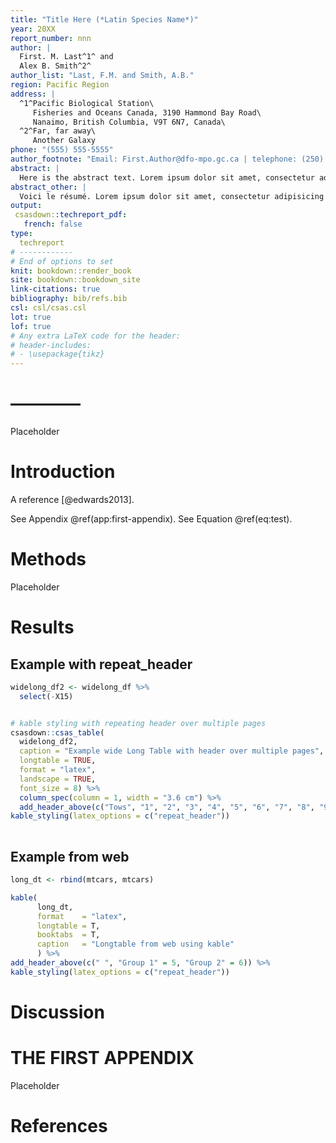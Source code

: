 ```yaml
---
title: "Title Here (*Latin Species Name*)"
year: 20XX
report_number: nnn
author: |
  First. M. Last^1^ and
  Alex B. Smith^2^
author_list: "Last, F.M. and Smith, A.B."
region: Pacific Region
address: |
  ^1^Pacific Biological Station\
     Fisheries and Oceans Canada, 3190 Hammond Bay Road\
     Nanaimo, British Columbia, V9T 6N7, Canada\
  ^2^Far, far away\
     Another Galaxy
phone: "(555) 555-5555"
author_footnote: "Email: First.Author@dfo-mpo.gc.ca | telephone: (250) 756-5555"
abstract: |
  Here is the abstract text. Lorem ipsum dolor sit amet, consectetur adipisicing elit, sed do eiusmod tempor incididunt ut labore et dolore magna aliqua. Ut enim ad minim veniam, quis nostrud exercitation ullamco laboris nisi ut aliquip ex ea commodo consequat. Duis aute irure dolor in reprehenderit in voluptate velit esse cillum dolore eu fugiat nulla pariatur. Excepteur sint occaecat cupidatat non proident, sunt in culpa qui officia deserunt mollit anim id est laborum.
abstract_other: |
  Voici le résumé. Lorem ipsum dolor sit amet, consectetur adipisicing elit, sed do eiusmod tempor incididunt ut labore et dolore magna aliqua. Ut enim ad minim veniam, quis nostrud exercitation ullamco laboris nisi ut aliquip ex ea commodo consequat. Duis aute irure dolor in reprehenderit in voluptate velit esse cillum dolore eu fugiat nulla pariatur. Excepteur sint occaecat cupidatat non proident, sunt in culpa qui officia deserunt mollit anim id est laborum.
output:
 csasdown::techreport_pdf:
   french: false
type:
  techreport
# ------------
# End of options to set
knit: bookdown::render_book
site: bookdown::bookdown_site
link-citations: true
bibliography: bib/refs.bib
csl: csl/csas.csl
lot: true
lof: true
# Any extra LaTeX code for the header:
# header-includes:
# - \usepackage{tikz}
---
```


# ------------

Placeholder



<!--chapter:end:index.Rmd-->

# Introduction

A reference [@edwards2013].

\begin{equation}
  1 + 1
  \label{eq:test}
\end{equation}

See Appendix \@ref(app:first-appendix). See Equation \@ref(eq:test).

<!--chapter:end:01_introduction.Rmd-->


# Methods

Placeholder



<!--chapter:end:02_methods.Rmd-->

# Results

## Example with repeat_header 
```r

widelong_df2 <- widelong_df %>%
  select(-X15)


# kable styling with repeating header over multiple pages
csasdown::csas_table(
  widelong_df2,
  caption = "Example wide Long Table with header over multiple pages",
  longtable = TRUE,
  format = "latex",
  landscape = TRUE,
  font_size = 8) %>%
  column_spec(column = 1, width = "3.6 cm") %>%
  add_header_above(c("Tows", "1", "2", "3", "4", "5", "6", "7", "8", "9", "10", "11", "12", "13", "14")) %>%
kable_styling(latex_options = c("repeat_header"))
  
```

## Example from web

```r
long_dt <- rbind(mtcars, mtcars)

kable(
      long_dt, 
      format    = "latex", 
      longtable = T, 
      booktabs  = T, 
      caption   = "Longtable from web using kable"
      ) %>%
add_header_above(c(" ", "Group 1" = 5, "Group 2" = 6)) %>%
kable_styling(latex_options = c("repeat_header"))
```


<!--chapter:end:03_results.Rmd-->

# Discussion

<!--chapter:end:04_discussion.Rmd-->


# THE FIRST APPENDIX {#app:first-appendix}

Placeholder



<!--chapter:end:05_appendix.Rmd-->

<!-- If you want to references to appear somewhere before the end, add: -->
<!-- <div id="refs"></div> -->
<!-- where you want it to appear -->

<!-- In general, you shouldn't need to edit this file with the exception of
the following French/English translation. For a French document, set the following header to: # Références Citées  {-} -->

\clearpage

# References

<!--chapter:end:06_bibliography.Rmd-->

